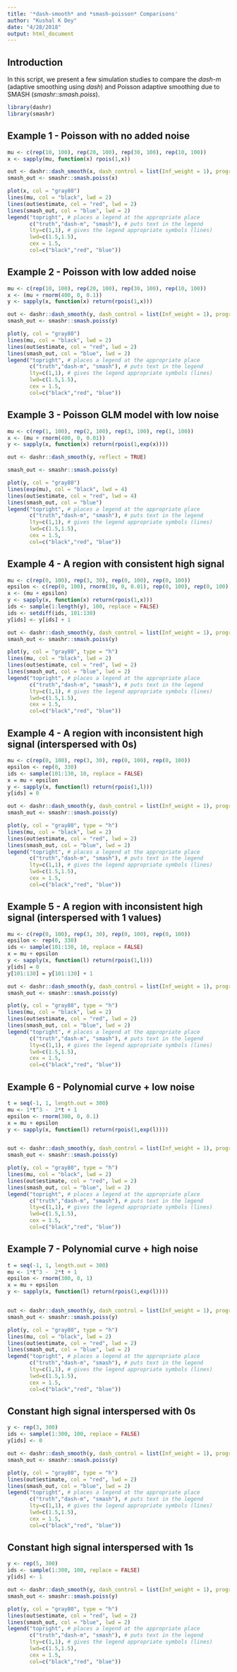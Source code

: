 ```yaml
---
title: '*dash-smooth* and *smash-poisson* Comparisons'
author: "Kushal K Dey"
date: "4/28/2018"
output: html_document
---
```



## Introduction

In this script, we present a few simulation studies to compare the *dash-m* 
(adaptive smoothing using *dash*) and Poisson adaptive smoothing due to 
SMASH (*smashr::smash.poiss*). 

```r
library(dashr)
library(smashr)
```


## Example 1 - Poisson with no added noise 

```r
mu <- c(rep(10, 100), rep(20, 100), rep(30, 100), rep(10, 100))
x <- sapply(mu, function(x) rpois(1,x))

out <- dashr::dash_smooth(x, dash_control = list(Inf_weight = 1), progressbar = FALSE)
smash_out <- smashr::smash.poiss(x)

plot(x, col = "gray80")
lines(mu, col = "black", lwd = 2)
lines(out$estimate, col = "red", lwd = 2)
lines(smash_out, col = "blue", lwd = 2)
legend("topright", # places a legend at the appropriate place
       c("truth","dash-m", "smash"), # puts text in the legend
       lty=c(1,1), # gives the legend appropriate symbols (lines)
       lwd=c(1.5,1.5),
       cex = 1.5,
       col=c("black","red", "blue"))
```

## Example 2 - Poisson with low added noise

```r
mu <- c(rep(10, 100), rep(20, 100), rep(30, 100), rep(10, 100))
x <- (mu + rnorm(400, 0, 0.1))
y <- sapply(x, function(x) return(rpois(1,x)))

out <- dashr::dash_smooth(y, dash_control = list(Inf_weight = 1), progressbar = FALSE)
smash_out <- smashr::smash.poiss(y)

plot(y, col = "gray80")
lines(mu, col = "black", lwd = 2)
lines(out$estimate, col = "red", lwd = 2)
lines(smash_out, col = "blue", lwd = 2)
legend("topright", # places a legend at the appropriate place
       c("truth","dash-m", "smash"), # puts text in the legend
       lty=c(1,1), # gives the legend appropriate symbols (lines)
       lwd=c(1.5,1.5),
       cex = 1.5,
       col=c("black","red", "blue"))
```

## Example 3 -  Poisson GLM model with low noise 

```r
mu <- c(rep(1, 100), rep(2, 100), rep(3, 100), rep(1, 100))
x <- (mu + rnorm(400, 0, 0.01))
y <- sapply(x, function(x) return(rpois(1,exp(x))))

out <- dashr::dash_smooth(y, reflect = TRUE)

smash_out <- smashr::smash.poiss(y)

plot(y, col = "gray80")
lines(exp(mu), col = "black", lwd = 4)
lines(out$estimate, col = "red", lwd = 4)
lines(smash_out, col = "blue")
legend("topright", # places a legend at the appropriate place
       c("truth","dash-m", "smash"), # puts text in the legend
       lty=c(1,1), # gives the legend appropriate symbols (lines)
       lwd=c(1.5,1.5),
       cex = 1.5,
       col=c("black","red", "blue"))
```


## Example 4 - A region with consistent high signal 

```r
mu <- c(rep(0, 100), rep(3, 30), rep(0, 100), rep(0, 100))
epsilon <- c(rep(0, 100), rnorm(30, 0, 0.01), rep(0, 100), rep(0, 100))
x <- (mu + epsilon)
y <- sapply(x, function(x) return(rpois(1,x)))
ids <- sample(1:length(y), 100, replace = FALSE)
ids <- setdiff(ids, 101:130)
y[ids] <- y[ids] + 1

out <- dashr::dash_smooth(y, dash_control = list(Inf_weight = 1), progressbar = FALSE)
smash_out <- smashr::smash.poiss(y)

plot(y, col = "gray80", type = "h")
lines(mu, col = "black", lwd = 2)
lines(out$estimate, col = "red", lwd = 2)
lines(smash_out, col = "blue", lwd = 2)
legend("topright", # places a legend at the appropriate place
       c("truth","dash-m", "smash"), # puts text in the legend
       lty=c(1,1), # gives the legend appropriate symbols (lines)
       lwd=c(1.5,1.5),
       cex = 1.5,
       col=c("black","red", "blue"))
```


## Example 4 - A region with inconsistent high signal (interspersed with 0s)

```r
mu <- c(rep(0, 100), rep(3, 30), rep(0, 100), rep(0, 100))
epsilon <- rep(0, 330)
ids <- sample(101:130, 10, replace = FALSE)
x = mu + epsilon
y <- sapply(x, function(l) return(rpois(1,l)))
y[ids] = 0

out <- dashr::dash_smooth(y, dash_control = list(Inf_weight = 1), progressbar = FALSE)
smash_out <- smashr::smash.poiss(y)

plot(y, col = "gray80", type = "h")
lines(mu, col = "black", lwd = 2)
lines(out$estimate, col = "red", lwd = 2)
lines(smash_out, col = "blue", lwd = 2)
legend("topright", # places a legend at the appropriate place
       c("truth","dash-m", "smash"), # puts text in the legend
       lty=c(1,1), # gives the legend appropriate symbols (lines)
       lwd=c(1.5,1.5),
       cex = 1.5,
       col=c("black","red", "blue"))
```


## Example 5 - A region with inconsistent high signal (interspersed with 1 values)

```r
mu <- c(rep(0, 100), rep(3, 30), rep(0, 100), rep(0, 100))
epsilon <- rep(0, 330)
ids <- sample(101:130, 10, replace = FALSE)
x = mu + epsilon
y <- sapply(x, function(l) return(rpois(1,l)))
y[ids] = 0
y[101:130] = y[101:130] + 1

out <- dashr::dash_smooth(y, dash_control = list(Inf_weight = 1), progressbar = FALSE)
smash_out <- smashr::smash.poiss(y)

plot(y, col = "gray80", type = "h")
lines(mu, col = "black", lwd = 2)
lines(out$estimate, col = "red", lwd = 2)
lines(smash_out, col = "blue", lwd = 2)
legend("topright", # places a legend at the appropriate place
       c("truth","dash-m", "smash"), # puts text in the legend
       lty=c(1,1), # gives the legend appropriate symbols (lines)
       lwd=c(1.5,1.5),
       cex = 1.5,
       col=c("black","red", "blue"))
```


## Example 6 - Polynomial curve   + low noise

```r
t = seq(-1, 1, length.out = 300)
mu <- 1*t^3 -  2*t + 1
epsilon <- rnorm(300, 0, 0.1)
x = mu + epsilon
y <- sapply(x, function(l) return(rpois(1,exp(l))))


out <- dashr::dash_smooth(y, dash_control = list(Inf_weight = 1), progressbar = FALSE)
smash_out <- smashr::smash.poiss(y)

plot(y, col = "gray80", type = "h")
lines(mu, col = "black", lwd = 2)
lines(out$estimate, col = "red", lwd = 2)
lines(smash_out, col = "blue", lwd = 2)
legend("topright", # places a legend at the appropriate place
       c("truth","dash-m", "smash"), # puts text in the legend
       lty=c(1,1), # gives the legend appropriate symbols (lines)
       lwd=c(1.5,1.5),
       cex = 1.5,
       col=c("black","red", "blue"))
```


## Example 7 - Polynomial curve  + high noise

```r
t = seq(-1, 1, length.out = 300)
mu <- 1*t^3 -  2*t + 1
epsilon <- rnorm(300, 0, 1)
x = mu + epsilon
y <- sapply(x, function(l) return(rpois(1,exp(l))))


out <- dashr::dash_smooth(y, dash_control = list(Inf_weight = 1), progressbar = FALSE)
smash_out <- smashr::smash.poiss(y)

plot(y, col = "gray80", type = "h")
lines(mu, col = "black", lwd = 2)
lines(out$estimate, col = "red", lwd = 2)
lines(smash_out, col = "blue", lwd = 2)
legend("topright", # places a legend at the appropriate place
       c("truth","dash-m", "smash"), # puts text in the legend
       lty=c(1,1), # gives the legend appropriate symbols (lines)
       lwd=c(1.5,1.5),
       cex = 1.5,
       col=c("black","red", "blue"))
```

## Constant high signal interspersed with 0s

```r
y <- rep(3, 300)
ids <- sample(1:300, 100, replace = FALSE)
y[ids] <- 0

out <- dashr::dash_smooth(y, dash_control = list(Inf_weight = 1), progressbar = FALSE)
smash_out <- smashr::smash.poiss(y)

plot(y, col = "gray80", type = "h")
lines(out$estimate, col = "red", lwd = 2)
lines(smash_out, col = "blue", lwd = 2)
legend("topright", # places a legend at the appropriate place
       c("truth","dash-m", "smash"), # puts text in the legend
       lty=c(1,1), # gives the legend appropriate symbols (lines)
       lwd=c(1.5,1.5),
       cex = 1.5,
       col=c("black","red", "blue"))
```

## Constant high signal interspersed with 1s

```r
y <- rep(5, 300)
ids <- sample(1:300, 100, replace = FALSE)
y[ids] <- 1

out <- dashr::dash_smooth(y, dash_control = list(Inf_weight = 1), progressbar = FALSE)
smash_out <- smashr::smash.poiss(y)

plot(y, col = "gray80", type = "h")
lines(out$estimate, col = "red", lwd = 2)
lines(smash_out, col = "blue", lwd = 2)
legend("topright", # places a legend at the appropriate place
       c("truth","dash-m", "smash"), # puts text in the legend
       lty=c(1,1), # gives the legend appropriate symbols (lines)
       lwd=c(1.5,1.5),
       cex = 1.5,
       col=c("black","red", "blue"))
```
